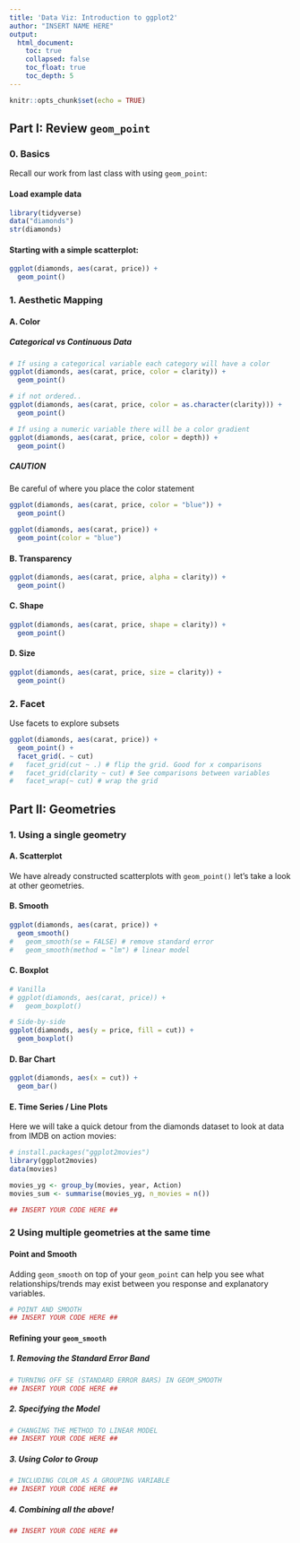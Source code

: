 ```yaml
---
title: 'Data Viz: Introduction to ggplot2'
author: "INSERT NAME HERE"
output:
  html_document:
    toc: true
    collapsed: false
    toc_float: true
    toc_depth: 5
---
```


```r
knitr::opts_chunk$set(echo = TRUE)
```


## Part I: Review `geom_point`

### 0. Basics

Recall our work from last class with using `geom_point`:

#### Load example data
```r
library(tidyverse)
data("diamonds")
str(diamonds)
```

#### Starting with a simple scatterplot:

```r
ggplot(diamonds, aes(carat, price)) +
  geom_point()
```

### 1. Aesthetic Mapping

#### A. Color

##### Categorical vs Continuous Data
```r
# If using a categorical variable each category will have a color
ggplot(diamonds, aes(carat, price, color = clarity)) +
  geom_point()

# if not ordered..
ggplot(diamonds, aes(carat, price, color = as.character(clarity))) +
  geom_point()

# If using a numeric variable there will be a color gradient
ggplot(diamonds, aes(carat, price, color = depth)) +
  geom_point()
```

##### CAUTION

Be careful of where you place the color statement
```r
ggplot(diamonds, aes(carat, price, color = "blue")) +
  geom_point()

ggplot(diamonds, aes(carat, price)) +
  geom_point(color = "blue")
```

#### B. Transparency
```r
ggplot(diamonds, aes(carat, price, alpha = clarity)) +
  geom_point()
```


#### C. Shape
```r
ggplot(diamonds, aes(carat, price, shape = clarity)) +
  geom_point()
```


#### D. Size
```r
ggplot(diamonds, aes(carat, price, size = clarity)) +
  geom_point()
```

### 2. Facet

Use facets to explore subsets
```r
ggplot(diamonds, aes(carat, price)) +
  geom_point() +
  facet_grid(. ~ cut)
#   facet_grid(cut ~ .) # flip the grid. Good for x comparisons
#   facet_grid(clarity ~ cut) # See comparisons between variables
#   facet_wrap(~ cut) # wrap the grid
```

## Part II: Geometries

### 1. Using a single geometry

#### A. Scatterplot
We have already constructed scatterplots with `geom_point()` let's take a look at other geometries.

#### B. Smooth
```r
ggplot(diamonds, aes(carat, price)) +
  geom_smooth()
#   geom_smooth(se = FALSE) # remove standard error
#   geom_smooth(method = "lm") # linear model
```

#### C. Boxplot
```r
# Vanilla
# ggplot(diamonds, aes(carat, price)) +
#   geom_boxplot()

# Side-by-side
ggplot(diamonds, aes(y = price, fill = cut)) +
  geom_boxplot()
```

#### D. Bar Chart
```r
ggplot(diamonds, aes(x = cut)) +
  geom_bar()
```

#### E. Time Series / Line Plots

Here we will take a quick detour from the diamonds dataset to look at data from IMDB on action movies:
```r
# install.packages("ggplot2movies")
library(ggplot2movies)
data(movies)

movies_yg <- group_by(movies, year, Action)
movies_sum <- summarise(movies_yg, n_movies = n())

## INSERT YOUR CODE HERE ##
```

### 2 Using multiple geometries at the same time

#### Point and Smooth

Adding `geom_smooth` on top of your `geom_point` can help you see what relationships/trends may exist between you response and explanatory variables.

```r
# POINT AND SMOOTH
## INSERT YOUR CODE HERE ##
```

#### Refining your `geom_smooth`

##### 1. Removing the Standard Error Band

```r
# TURNING OFF SE (STANDARD ERROR BARS) IN GEOM_SMOOTH
## INSERT YOUR CODE HERE ##
```

##### 2. Specifying the Model

```r
# CHANGING THE METHOD TO LINEAR MODEL
## INSERT YOUR CODE HERE ##
```

##### 3. Using Color to Group

```r
# INCLUDING COLOR AS A GROUPING VARIABLE
## INSERT YOUR CODE HERE ##
```

##### 4. Combining all the above!

```r
## INSERT YOUR CODE HERE ##
```
